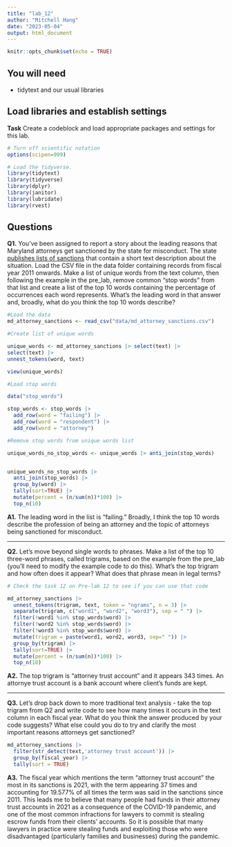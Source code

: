 ```yaml
---
title: "lab_12"
author: "Mitchell Hang"
date: "2023-05-04"
output: html_document
---
```


```r
knitr::opts_chunk$set(echo = TRUE)
```

## You will need

-   tidytext and our usual libraries

## Load libraries and establish settings

**Task** Create a codeblock and load appropriate packages and settings for this lab.

```r
# Turn off scientific notation
options(scipen=999)

# Load the tidyverse.
library(tidytext)
library(tidyverse)
library(dplyr)
library(janitor)
library(lubridate)
library(rvest)
```

## Questions

**Q1.** You've been assigned to report a story about the leading reasons that Maryland attorneys get sanctioned by the state for misconduct. The state [publishes lists of sanctions](https://www.courts.state.md.us/attygrievance/sanctions) that contain a short text description about the situation. Load the CSV file in the data folder containing records from fiscal year 2011 onwards. Make a list of unique words from the text column, then following the example in the pre_lab, remove common "stop words" from that list and create a list of the top 10 words containing the percentage of occurrences each word represents. What's the leading word in that answer and, broadly, what do you think the top 10 words describe?

```r
#Load the data
md_attorney_sanctions <- read_csv("data/md_attorney_sanctions.csv")
```

```r
#Create list of unique words

unique_words <- md_attorney_sanctions |> select(text) |>
select(text) |>
unnest_tokens(word, text)

view(unique_words)

```

```r
#Load stop words

data("stop_words")

stop_words <- stop_words |>
  add_row(word = "failing") |> 
  add_row(word = "respondent") |> 
  add_row(word = "attorney")


```

```r
#Remove stop words from unique words list

unique_words_no_stop_words <- unique_words |> anti_join(stop_words)


unique_words_no_stop_words |>
  anti_join(stop_words) |>
  group_by(word) |>
  tally(sort=TRUE) |>
  mutate(percent = (n/sum(n))*100) |>
  top_n(10)


```

**A1.** The leading word in the list is "failing." Broadly, I think the top 10 words describe the profession of being an attorney and the topic of attorneys being sanctioned for misconduct. 

------------------------------------------------------------------------

**Q2.** Let's move beyond single words to phrases. Make a list of the top 10 three-word phrases, called trigrams, based on the example from the pre_lab (you'll need to modify the example code to do this). What's the top trigram and how often does it appear? What does that phrase mean in legal terms?

```r
# Check the task 12 on Pre-lab 12 to see if you can use that code

md_attorney_sanctions |>
  unnest_tokens(trigram, text, token = "ngrams", n = 3) |>
  separate(trigram, c("word1", "word2", "word3"), sep = " ") |>
  filter(!word1 %in% stop_words$word) |>
  filter(!word2 %in% stop_words$word) |>
  filter(!word3 %in% stop_words$word) |>
  mutate(trigram = paste(word1, word2, word3, sep=" ")) |>
  group_by(trigram) |>
  tally(sort=TRUE) |>
  mutate(percent = (n/sum(n))*100) |>
  top_n(10)

```

**A2.** The top trigram is "attorney trust account" and it appears 343 times. An attornye trust account is a bank account where client's funds are kept.

------------------------------------------------------------------------

**Q3.** Let's drop back down to more traditional text analysis - take the top trigram from Q2 and write code to see how many times it occurs in the text column in each fiscal year. What do you think the answer produced by your code suggests? What else could you do to try and clarify the most important reasons attorneys get sanctioned?

```r

md_attorney_sanctions |>
  filter(str_detect(text,'attorney trust account')) |>
  group_by(fiscal_year) |>
  tally(sort = TRUE)


```

**A3.** The fiscal year which mentions the term "attorney trust account" the most in its sanctions is 2021, with the term appearing 37 times and accounting for 19.577% of all times the term was said in the sanctions since 2011. This leads me to believe that many people had funds in their attorney trust accounts in 2021 as a consequence of the COVID-19 pandemic, and one of the most common infractions for lawyers to commit is stealing escrow funds from their clients' accounts. So it is possible that many lawyers in practice were stealing funds and exploiting those who were disadvantaged (particularly families and businesses) during the pandemic.
